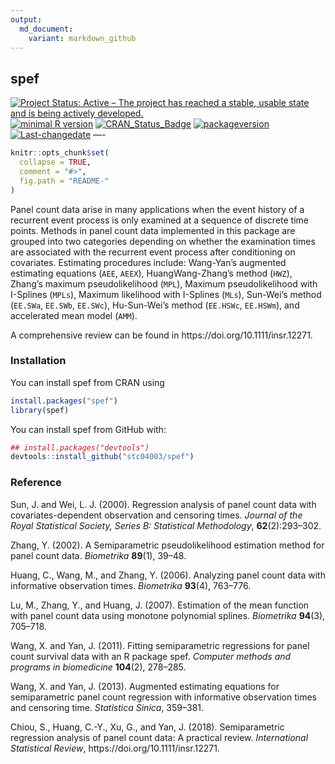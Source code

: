 ```yaml
---
output:
  md_document:
    variant: markdown_github
---
```


## **spef**

[![Project Status: Active – The project has reached a stable, usable state and is being actively developed.](http://www.repostatus.org/badges/latest/active.svg)](http://www.repostatus.org/#active)
[![minimal R version](https://img.shields.io/badge/R%3E%3D-3.4.4-6666ff.svg)](https://cran.r-project.org/)
[![CRAN_Status_Badge](http://www.r-pkg.org/badges/version/spef)](https://cran.r-project.org/package=spef)
[![packageversion](https://img.shields.io/badge/Package%20version-1.0.8-orange.svg?style=flat-square)](commits/master)
[![Last-changedate](https://img.shields.io/badge/last%20change-`r gsub('-', '--', Sys.Date())`-yellowgreen.svg)](/commits/master)
----

```r
knitr::opts_chunk$set(
  collapse = TRUE,
  comment = "#>",
  fig.path = "README-"
)
```

Panel count data arise in many applications when the event history of a recurrent event process
is only examined at a sequence of discrete time points.
Methods in panel count data implemented in this package are grouped into two categories
depending on whether the examination times are associated with the recurrent event process after
conditioning on covariates. 
Estimating procedures include: Wang-Yan’s augmented estimating equations (`AEE`, `AEEX`),
HuangWang-Zhang’s method (`HWZ`), Zhang’s maximum pseudolikelihood (`MPL`),
Maximum pseudolikelihood with I-Splines (`MPLs`), Maximum likelihood with I-Splines (`MLs`),
Sun-Wei’s method (`EE.SWa`, `EE.SWb`, `EE.SWc`), Hu-Sun-Wei's method (`EE.HSWc`, `EE.HSWm`), 
and accelerated mean model (`AMM`).

A comprehensive review can be found in https://doi.org/10.1111/insr.12271.

### Installation

You can install spef from CRAN using

```r
install.packages("spef")
library(spef)
```

You can install spef from GitHub with:

```r
## install.packages("devtools")
devtools::install_github("stc04003/spef")
```

### Reference

  Sun, J. and Wei, L. J. (2000). Regression analysis of panel count
  data with covariates-dependent observation and censoring
  times. *Journal of the Royal Statistical Society, Series B:
  Statistical Methodology*, **62**(2):293--302.

  Zhang, Y. (2002). A Semiparametric pseudolikelihood estimation method
  for panel count data. *Biometrika* **89**(1), 39--48.

  Huang, C., Wang, M., and Zhang, Y. (2006). Analyzing panel count data
  with informative observation times. *Biometrika* **93**(4),
  763--776.

  Lu, M., Zhang, Y., and Huang, J. (2007). Estimation of the mean
  function with panel count data using monotone polynomial
  splines. *Biometrika* **94**(3), 705--718.

  Wang, X. and Yan, J. (2011). Fitting semiparametric regressions for panel
  count survival data with an R package spef. *Computer methods and
    programs in biomedicine* **104**(2), 278--285.
  
  Wang, X. and Yan, J. (2013). Augmented estimating equations for
  semiparametric panel count regression with informative observation
  times and censoring time. *Statistica Sinica*, 359--381.  

  Chiou, S., Huang, C.-Y., Xu, G., and Yan, J. (2018). Semiparametric
  regression analysis of panel count data: A practical review. 
  *International Statistical Review*, https://doi.org/10.1111/insr.12271.